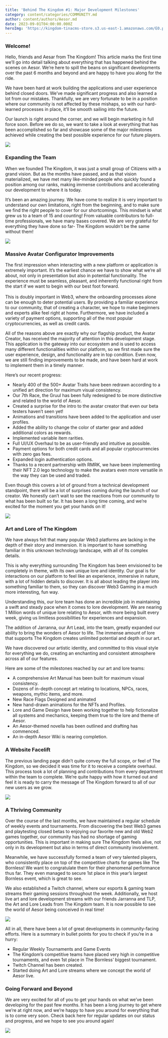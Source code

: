 ```yaml
---
title: 'Behind The Kingdom #1: Major Development Milestones'
category: content/categories/COMMUNITY.md
author: content/authors/Aesor.md
date: 2023-09-01T04:00:00.000Z
heroImg: 'https://kingdom-tinacms-store.s3.us-east-1.amazonaws.com/E0.png'
---
```


### Welcome!

Hello, friends and Aesar from The Kingdom! This article marks the first time we’ll go into detail talking about everything that has happened behind the scenes on Aesor. We’re here to spill the beans on significant developments over the past 6 months and beyond and are happy to have you along for the ride. 

We have been hard at work building the applications and user experience behind closed doors. We’ve made significant progress and also learned a lot from our mistakes. Thankfully, we are very fortunate to be in a position where our community is not affected by these mishaps, so with our hard-learned processes in place, it’ll be smooth sailing into the future.

Our launch is right around the corner, and we will begin marketing in full force soon. Before we do so, we want to take a look at everything that has been accomplished so far and showcase some of the major milestones achieved while creating the best possible experience for our future players.

![](https://kingdom-tinacms-store.s3.us-east-1.amazonaws.com/F0.jpg)

### Expanding the Team

When we founded The Kingdom, it was just a small group of Citizens with a grand vision. But as the months have passed, and as that vision materialized, we have met many like-minded people who quickly found a position among our ranks, making immense contributions and accelerating our development to where it is today.

It’s been an amazing journey. We have come to realize it is very important to understand our own limitations, right from the beginning, and to make sure we find the right people to cover for our shortcomings. This mindset is what grew us to a team of 15 and counting! From valuable contributors to full-time professionals, we have many bases covered. We are very grateful for everything they have done so far- The Kingdom wouldn’t be the same without them!

![](https://kingdom-tinacms-store.s3.us-east-1.amazonaws.com/F2.jpg)

### Massive Avatar Configurator Improvements

The first impression when interacting with a new platform or application is extremely important. It’s the earliest chance we have to show what we’re all about, not only in presentation but also in potential functionality. The experience must be seamless, pleasant, and inherently functional right from the start if we want to begin with our best foot forward.\
\
This is doubly important in Web3, where the onboarding processes alone can be enough to deter potential users. By providing a familiar experience to our community, that of creating a character, we hope to make beginners and experts alike feel right at home. Furthermore, we have included a variety of payment options, supporting all of the most popular cryptocurrencies, as well as credit cards.

All of the reasons above are exactly why our flagship product, the Avatar Creator, has received the majority of attention in this development stage. This application is the gateway into our ecosystem and is used to access many different functionalities within our platform, so we first made sure the user experience, design, and functionality are in top condition. Even now, we are still finding improvements to be made, and have been hard at work to implement them in a timely manner.

Here’s our recent progress:

* Nearly 400 of the 500+ Avatar Traits have been redrawn according to a unified art direction for maximum visual consistency.
* Our 7th Race, the Gruul has been fully redesigned to be more distinctive and related to the world of Aesor.
* Created a surprise for the intro to the avatar creator that even our beta testers haven’t seen yet!
* Animations and transitions have been added to the application and user profiles.
* Added the ability to change the color of starter gear and added additional colors as rewards.
* Implemented variable item rarities.
* Full UI/UX Overhaul to be as user-friendly and intuitive as possible.
* Payment options for both credit cards and all popular cryptocurrencies with zero gas fees.
* Expanded login authentication options.
* Thanks to a recent partnership with RMRK, we have been implementing their NFT 2.0 lego technology to make the avatars even more versatile in the way they can be used and traded.

Even though this covers a lot of ground from a technical development standpoint, there will be a lot of surprises coming during the launch of our creator. We honestly can’t wait to see the reactions from our community to what has been built so far. It has been a long time coming, and we’re excited for the moment you get your hands on it!

![](https://kingdom-tinacms-store.s3.us-east-1.amazonaws.com/F1.jpg)

### Art and Lore of The Kingdom

We have always felt that many popular Web3 platforms are lacking in the depth of their story and immersion. It is important to have something familiar in this unknown technology landscape, with all of its complex details. 

This is why everything surrounding The Kingdom has been envisioned to be completely in theme, with its own unique lore and identity. Our goal is for interactions on our platform to feel like an experience, immersive in nature, with a lot of hidden details to discover. It is all about leading the player into something familiar to them, so they can discover Web3 Gaming in a much more interesting, fun way. 

Understanding this, our lore team has done an incredible job in maintaining a swift and steady pace when it comes to lore development. We are nearing 1 Million words of unique lore relating to Aesor, with more being built every week, giving us limitless possibilities for experiences and expansion.  

The addition of Jarranna, our Art Lead, into the team, greatly expanded our ability to bring the wonders of Aesor to life. The immense amount of lore that supports The Kingdom creates unlimited potential and depth in our art. 

We have discovered our artistic identity, and committed to this visual style for everything we do, creating an enchanting and consistent atmosphere across all of our features.

Here are some of the milestones reached by our art and lore teams: 

* A comprehensive Art Manual has been built for maximum visual consistency.
* Dozens of in-depth concept art relating to locations, NPCs, races, weapons, mythic items, and more.
* New Race Flags Designed and animated
* New hand-drawn animations for the NFTs and Profiles.
* Lore and Game Design have been working together to help fictionalize all systems and mechanics, keeping them true to the lore and theme of Aesor.
* An Aesor-themed novella has been outlined and drafting has commenced.
* An in-depth Aesor Wiki is nearing completion.

### A Website Facelift

The previous landing page didn’t quite convey the full scope, or feel of The Kingdom, so we decided it was time for it to receive a complete overhaul. This process took a lot of planning and contributions from every department within the team to complete. We’re quite happy with how it turned out and feel it is ready to carry the message of The Kingdom forward to all of our new users as we grow.

![](https://kingdom-tinacms-store.s3.us-east-1.amazonaws.com/F3.png)

### A Thriving Community

Over the course of the last months, we have maintained a regular schedule of weekly events and tournaments. From discovering the best Web3 games and playtesting closed betas to enjoying our favorite new and old Web2 games together, our community has had no shortage of gaming opportunities. This is important in making sure The Kingdom feels alive, not only in its development but also in terms of direct community involvement.

Meanwhile, we have successfully formed a team of very talented players, who consistently place on top of the competitive charts for games like The Bornless! We want to congratulate them for their phenomenal performance thus far. They even managed to secure 1st place in this year’s largest Bornless event, which is great to see. 

We also established a Twitch channel, where our esports & gaming team streams their gaming sessions throughout the week. Additionally, we host live art and lore development streams with our friends Jarranna and TLP, the Art and Lore Leads from The Kingdom team. It is now possible to see the world of Aesor being conceived in real time!

![](https://kingdom-tinacms-store.s3.us-east-1.amazonaws.com/F1.gif)

All in all, there have been a lot of great developments in community-facing efforts. Here is a summary in bullet points for you to check if you’re in a hurry:

* Regular Weekly Tournaments and Game Events
* The Kingdom’s competitive teams have placed very high in competitive tournaments, and even 1st place in The Bornless’ biggest tournament.
* Twitch Channel has been created.
* Started doing Art and Lore streams where we concept the world of Aesor live. 

### Going Forward and Beyond

We are very excited for all of you to get your hands on what we’ve been developing for the past few months. It has been a long journey to get where we’re at right now, and we’re happy to have you around for everything that is to come very soon. Check back here for regular updates on our status and progress, and we hope to see you around again!

![](https://kingdom-tinacms-store.s3.us-east-1.amazonaws.com/F00.jpg)
